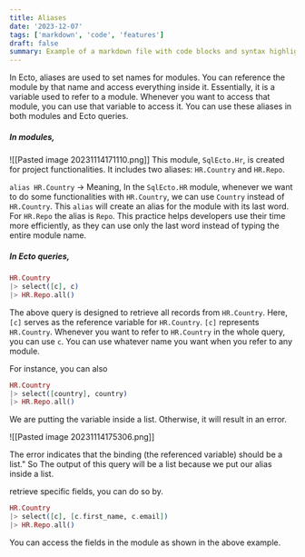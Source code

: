 ```yaml
---
title: Aliases
date: '2023-12-07'
tags: ['markdown', 'code', 'features']
draft: false
summary: Example of a markdown file with code blocks and syntax highlighting
---
```


In Ecto, aliases are used to set names for modules. You can reference the module by that name and access everything inside it. Essentially, it is a variable used to refer to a module. Whenever you want to access that module, you can use that variable to access it. You can use these aliases in both modules and Ecto queries.

##### In modules,


![[Pasted image 20231114171110.png]]
 This module, `SqlEcto.Hr`, is created for project functionalities. It includes two aliases: `HR.Country` and `HR.Repo`.

`alias HR.Country` -> Meaning, In the `SqlEcto.HR` module, whenever we want to do some functionalities with `HR.Country`, we can use `Country` instead of `HR.Country`. This `alias` will create an alias for the module with its last word. For `HR.Repo` the alias is `Repo`.  This practice helps developers use their time more efficiently, as they can use only the last word instead of typing the entire module name.

##### In Ecto queries,


```Elixir
HR.Country 
|> select([c], c) 
|> HR.Repo.all()
```

The above query is designed to retrieve all records from `HR.Country`.
Here, `[c]` serves as the reference variable for `HR.Country`.  `[c]` represents `HR.Country`. Whenever you want to refer to `HR.Country` in the whole query, you can use `c`. You can use whatever name you want when you refer to any module.  

For instance, you can also

```Elixir
HR.Country 
|> select([country], country) 
|> HR.Repo.all()
```

We are putting the variable inside a list.  Otherwise, it will result in an error.

![[Pasted image 20231114175306.png]]

The error indicates that the binding (the referenced variable) should be a list." So The output of this query will be a list because we put our alias inside a list. 

retrieve specific fields, you can do so by.

```Elixir
HR.Country 
|> select([c], [c.first_name, c.email]) 
|> HR.Repo.all()
```

You can access the fields in the module as shown in the above example.





